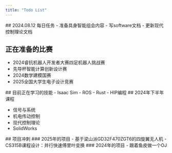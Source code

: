 ```yaml
---
title: "Todo List"
---
```



<TodoList>
  <TodoListFull>
    ## 2024.08.12 每日任务
    - 准备具身智能组会内容
    - 写software文档
    - 更新现代控制理论文档
  </TodoListFull>

  ## 正在准备的比赛

  - 2024睿抗机器人开发者大赛四足机器人挑战赛
  - 先导杯智能计算创新设计赛
  - 2024数学建模国赛
  - 2025全国大学生电子设计竞赛

  <TodoListRight>
    ## 目前正在学习的技能
    - Isaac Sim
    - ROS
    - Rust
    - HIP编程
  </TodoListRight>
</TodoList>

<TodoList>
  ## 2024年下半年课程

  - 信号与系统
  - 机电传动控制
  - 现代控制理论
  - SolidWorks

  <TodoListRight>
    ## 项目冲刺
    ### 2025年的项目
    - 基于梁山派GD32F470ZGT6的四旋翼无人机
    - CS315B课程设计：并行快速傅里叶变换
    ### 2024年的项目
    - 跟着鱼皮做一个OJ
  </TodoListRight>
</TodoList>